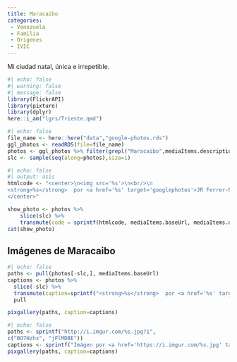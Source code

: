 ```yaml
---
title: Maracaibo
categories:
 - Venezuela
 - Familia
 - Origenes
 - IVIC
---
```


Mi ciudad natal, única e irrepetible.

```r
#| echo: false
#| warning: false
#| message: false
library(FlickrAPI)
library(pixture)
library(dplyr)
here::i_am("lgrs/Trieste.qmd")
```

```r
#| echo: false
file_name <- here::here("data","google-photos.rds")
ggl_photos <- readRDS(file=file_name)
photos <- ggl_photos %>% filter(grepl("Maracaibo",mediaItems.description))
slc <- sample(seq(along=photos),size=1)
```

```r
#| echo: false
#| output: asis
htmlcode <- "<center>\n<img src='%s'>\n<br/>\n
<strong>%s</strong>  por <a href='%s' target='googlephotos'>JR Ferrer-Paris @ Google Photos</a><br/>
</center>"

show_photo <- photos %>% 
    slice(slc) %>%
    transmute(code = sprintf(htmlcode, mediaItems.baseUrl, mediaItems.description, mediaItems.productUrl)) %>% pull()
cat(show_photo)
```

## Imágenes de Maracaibo

```r
#| echo: false
paths <- pull(photos[-slc,], mediaItems.baseUrl)
captions <- photos %>%
  slice(-slc) %>% 
  transmute(caption=sprintf("<strong>%s</strong>  por <a href='%s' target='googlephotos'>JR Ferrer-Paris @ Google Photos</a>",mediaItems.description,mediaItems.productUrl)) %>% 
  pull

pixgallery(paths, caption=captions)

```
```r
#| echo: false
paths <- sprintf("http://i.imgur.com/%s.jpg?1",
c("BO7Hzhx", "jFlMDBE"))
captions <- sprintf("Imágen por <a href='https://i.imgur.com/%s.jpg' target='imgur'>NeoMapas @ imgur</a>",  c("BO7Hzhx", "jFlMDBE"))
pixgallery(paths, caption=captions)
```
